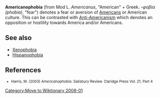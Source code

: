 [[Category:Move to Wiktionary 2008-01]]
'''Americanophobia''' (from Mod L. ''Americanus'', "American" + Greek. ''-φοβία (phobia)'', "fear")  denotes a fear or aversion of [[American people|Americans]] or American culture. This can be contrasted with [[Anti-Americanism]] which denotes an opposition or hostility towards America and/or Americans.

==See also==
*[[xenophobia|Xenophobia]]
*[[Hispanophobia]]

==References==
<small>
* Harris, M. (2003)  ''Americanophobia''. Salisbury Review. Claridge Press Vol. 21, Part 4
</small>